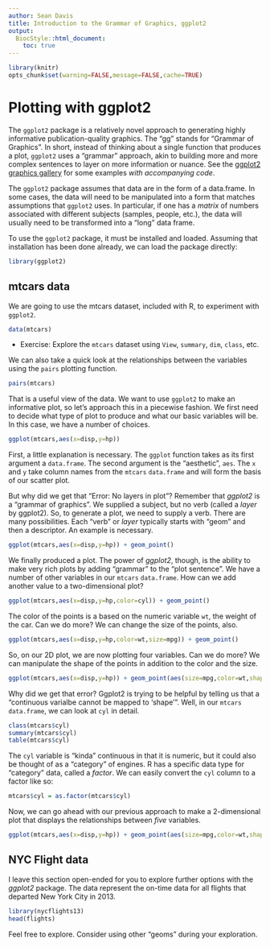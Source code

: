 ```yaml
---
author: Sean Davis
title: Introduction to the Grammar of Graphics, ggplot2
output:
  BiocStyle::html_document:
    toc: true
---
```

<!--
%% \VignetteEngine{knitr::rmarkdown}
%\VignetteIndexEntry{02 ggplot2 Introduction}
-->

```r
library(knitr)
opts_chunk$set(warning=FALSE,message=FALSE,cache=TRUE)
```

# Plotting with ggplot2

The `ggplot2` package is a relatively novel approach to generating highly informative publication-quality graphics. The "gg" stands for "Grammar of Graphics". In short, instead of thinking about a single function that produces a plot, `ggplot2` uses a "grammar" approach, akin to building more and more complex sentences to layer on more information or nuance. See the [ggplot2 graphics gallery](http://www.r-graph-gallery.com/portfolio/ggplot2-package/) for some examples _with accompanying code_.

The `ggplot2` package assumes that data are in the form of a data.frame. In some cases, the data will need to be manipulated into a form that matches assumptions that `ggplot2` uses.  In particular, if one has a *matrix* of numbers associated with different subjects (samples, people, etc.), the data will usually need to be transformed into a "long" data frame. 

To use the `ggplot2` package, it must be installed and loaded. Assuming that installation has been done already, we can load the package directly:

```r
library(ggplot2)
```

## mtcars data

We are going to use the mtcars dataset, included with R, to experiment with `ggplot2`.  

```r
data(mtcars)
```

- Exercise: Explore the `mtcars` dataset using `View`, `summary`, `dim`, `class`, etc.

We can also take a quick look at the relationships between the variables using the `pairs` plotting function.

```r
pairs(mtcars)
```

That is a useful view of the data. We want to use `ggplot2` to make an informative plot, so let's approach this in a piecewise fashion.  We first need to decide what type of plot to produce and what our basic variables will be.  In this case, we have a number of choices.  

```r
ggplot(mtcars,aes(x=disp,y=hp))
```

First, a little explanation is necessary.  The `ggplot` function takes as its first argument a `data.frame`.  The second argument is the "aesthetic", `aes`.  The `x` and `y` take column names from the `mtcars` `data.frame` and will form the basis of our scatter plot. 

But why did we get that "Error: No layers in plot"? Remember that *ggplot2* is a "grammar of graphics". We supplied a subject, but no verb (called a *layer* by ggplot2). So, to generate a plot, we need to supply a verb.  There are many possibilities. Each "verb" or *layer* typically starts with "geom" and then a descriptor. An example is necessary.

```r
ggplot(mtcars,aes(x=disp,y=hp)) + geom_point()
```

We finally produced a plot. The power of *ggplot2*, though, is the ability to make very rich plots by adding "grammar" to the "plot sentence". We have a number of other variables in our `mtcars` `data.frame`. How can we add another value to a two-dimensional plot?

```r
ggplot(mtcars,aes(x=disp,y=hp,color=cyl)) + geom_point()
```

The color of the points is a based on the numeric variable `wt`, the weight of the car. Can we do more? We can change the size of the points, also.

```r
ggplot(mtcars,aes(x=disp,y=hp,color=wt,size=mpg)) + geom_point()
```

So, on our 2D plot, we are now plotting four variables.  Can we do more? We can manipulate the shape of the points in addition to the color and the size.

```r
ggplot(mtcars,aes(x=disp,y=hp)) + geom_point(aes(size=mpg,color=wt,shape=cyl))
```

Why did we get that error? Ggplot2 is trying to be helpful by telling us that a "continuous varialbe cannot be mapped to 'shape'". Well, in our `mtcars` `data.frame`, we can look at `cyl` in detail.

```r
class(mtcars$cyl)
summary(mtcars$cyl)
table(mtcars$cyl)
```

The `cyl` variable is "kinda" continuous in that it is numeric, but it could also be thought of as a "category" of engines. R has a specific data type for "category" data, called a *factor*. We can easily convert the `cyl` column to a factor like so:

```r
mtcars$cyl = as.factor(mtcars$cyl)
```

Now, we can go ahead with our previous approach to make a 2-dimensional plot that displays the relationships between *five* variables.

```r
ggplot(mtcars,aes(x=disp,y=hp)) + geom_point(aes(size=mpg,color=wt,shape=cyl))
```

## NYC Flight data

I leave this section open-ended for you to explore further options with the *ggplot2* package.  The data represent the on-time data for all flights that departed New York City in 2013.

```r
library(nycflights13)
head(flights)
```

Feel free to explore. Consider using other "geoms" during your exploration.

